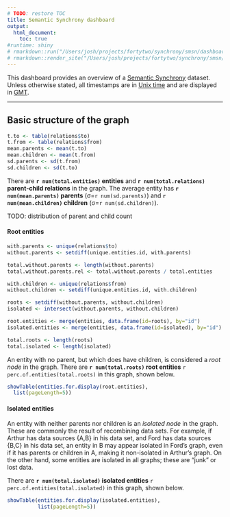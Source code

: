 ```yaml
---
# TODO: restore TOC
title: Semantic Synchrony dashboard
output:
  html_document:
    toc: true
#runtime: shiny
# rmarkdown::run("/Users/josh/projects/fortytwo/synchrony/smsn/dashboard")
# rmarkdown::render_site("/Users/josh/projects/fortytwo/synchrony/smsn/dashboard")
---
```


This dashboard provides an overview of a [Semantic Synchrony](https://github.com/synchrony/smsn) dataset.
Unless otherwise stated, all timestamps are in [Unix time](https://en.wikipedia.org/wiki/Unix_time) and are displayed in [GMT](https://en.wikipedia.org/wiki/Greenwich_Mean_Time).

---

## Basic structure of the graph

```r
t.to <- table(relations$to)
t.from <- table(relations$from)
mean.parents <- mean(t.to)
mean.children <- mean(t.from)
sd.parents <- sd(t.from)
sd.children <- sd(t.to)
```

There are **`r num(total.entities)` entities** and **`r num(total.relations)` parent-child relations** in the graph.
The average entity has **`r num(mean.parents)` parents** (&sigma;=`r num(sd.parents)`) and **`r num(mean.children)` children** (&sigma;=`r num(sd.children)`).

TODO: distribution of parent and child count

#### Root entities

```r
with.parents <- unique(relations$to)
without.parents <- setdiff(unique.entities.id, with.parents)

total.without.parents <- length(without.parents)
total.without.parents.rel <- total.without.parents / total.entities

with.children <- unique(relations$from)
without.children <- setdiff(unique.entities.id, with.children)

roots <- setdiff(without.parents, without.children)
isolated <- intersect(without.parents, without.children)

root.entities <- merge(entities, data.frame(id=roots), by="id")
isolated.entities <- merge(entities, data.frame(id=isolated), by="id")

total.roots <- length(roots)
total.isolated <- length(isolated)
```

An entity with no parent, but which does have children, is considered a *root node* in the graph. There are **`r num(total.roots)` root entities** `r perc.of.entities(total.roots)` in this graph, shown below.

```r
showTable(entities.for.display(root.entities),
  list(pageLength=5))
```

#### Isolated entities

An entity with neither parents nor children is an *isolated node* in the graph. These are commonly the result of recombining data sets.
For example, if Arthur has data sources {A,B} in his data set, and Ford has data sources {B,C} in his data set, an entity in B may appear isolated in Ford's graph, even if it has parents or children in A, making it non-isolated in Arthur's graph.
On the other hand, some entities are isolated in all graphs; these are "junk" or lost data.

There are **`r num(total.isolated)` isolated entities** `r perc.of.entities(total.isolated)` in this graph, shown below.

```r
showTable(entities.for.display(isolated.entities),
          list(pageLength=5))
```
